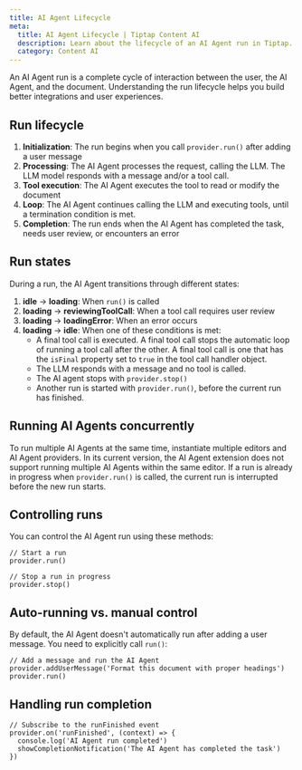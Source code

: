 ```yaml
---
title: AI Agent Lifecycle
meta:
  title: AI Agent Lifecycle | Tiptap Content AI
  description: Learn about the lifecycle of an AI Agent run in Tiptap.
  category: Content AI
---
```


An AI Agent run is a complete cycle of interaction between the user, the AI Agent, and the document. Understanding the run lifecycle helps you build better integrations and user experiences.

## Run lifecycle

1. **Initialization**: The run begins when you call `provider.run()` after adding a user message
2. **Processing**: The AI Agent processes the request, calling the LLM. The LLM model responds with a message and/or a tool call.
3. **Tool execution**: The AI Agent executes the tool to read or modify the document
4. **Loop**: The AI Agent continues calling the LLM and executing tools, until a termination condition is met.
5. **Completion**: The run ends when the AI Agent has completed the task, needs user review, or encounters an error

## Run states

During a run, the AI Agent transitions through different states:

1. **idle** → **loading**: When `run()` is called
2. **loading** → **reviewingToolCall**: When a tool call requires user review
3. **loading** → **loadingError**: When an error occurs
4. **loading** → **idle**: When one of these conditions is met:
   - A final tool call is executed. A final tool call stops the automatic loop of running a tool call after the other. A final tool call is one that has the `isFinal` property set to `true` in the tool call handler object.
   - The LLM responds with a message and no tool is called.
   - The AI agent stops with `provider.stop()`
   - Another run is started with `provider.run()`, before the current run has finished.

## Running AI Agents concurrently

To run multiple AI Agents at the same time, instantiate multiple editors and AI Agent providers. In its current version, the AI Agent extension does not support running multiple AI Agents within the same editor. If a run is already in progress when `provider.run()` is called, the current run is interrupted before the new run starts.

## Controlling runs

You can control the AI Agent run using these methods:

```tsx
// Start a run
provider.run()

// Stop a run in progress
provider.stop()
```

## Auto-running vs. manual control

By default, the AI Agent doesn't automatically run after adding a user message. You need to explicitly call `run()`:

```tsx
// Add a message and run the AI Agent
provider.addUserMessage('Format this document with proper headings')
provider.run()
```

## Handling run completion

```tsx
// Subscribe to the runFinished event
provider.on('runFinished', (context) => {
  console.log('AI Agent run completed')
  showCompletionNotification('The AI Agent has completed the task')
})
```
